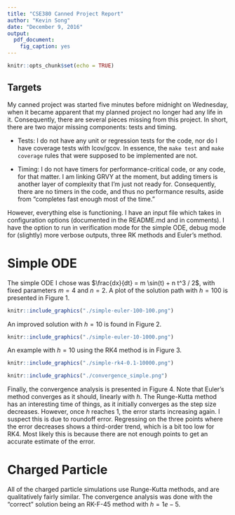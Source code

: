```yaml
---
title: "CSE380 Canned Project Report"
author: "Kevin Song"
date: "December 9, 2016"
output: 
  pdf_document:
    fig_caption: yes
---
```


```r
knitr::opts_chunk$set(echo = TRUE)
```

## Targets

My canned project was started five minutes before midnight on Wednesday, when it
became apparent that my planned project no longer had any life in it. 
Consequently, there are several pieces missing from this project. In short, there
are two major missing components: tests and timing.

 * Tests:
  I do not have any unit or regression tests for the code, nor do I have coverage
  tests with lcov/gcov. In essence, the `make test` and `make coverage` rules that
  were supposed to be implemented are not.
  
 * Timing:
  I do not have timers for performance-critical code, or any code, for that matter.
  I am linking GRVY at the moment, but adding timers is another layer of complexity
  that I'm just not ready for. Consequently, there are no timers in the code, and
  thus no performance results, aside from "completes fast enough most of the time."

However, everything else is functioning. I have an input file which takes in
configuration options (documented in the README.md and in comments). I have the
option to run in verification mode for the simple ODE, debug mode for (slightly)
more verbose outputs, three RK methods and Euler's method.

# Simple ODE

The simple ODE I chose was $\frac{dx}{dt} = m \sin(t) + n t^3 / 2$, with fixed
parameters $m = 4$ and $n = 2$. A plot of the solution path with $h = 100$ 
is presented in Figure 1.

```r
knitr::include_graphics("./simple-euler-100-100.png")
```

An improved solution with $h=10$ is found in Figure 2.
```r
knitr::include_graphics("./simple-euler-10-1000.png")
```

An example with $h = 10$ using the RK4 method is in Figure 3.
```r
knitr::include_graphics("./simple-rk4-0.1-10000.png")
```

```r
knitr::include_graphics("./convergence_simple.png")
```

Finally, the convergence analysis is presented in Figure 4. Note that Euler's method converges as it should, linearly with $h$. The Runge-Kutta method has
an interesting time of things, as it initially converges as the step size decreases. However, once $h$ reaches 1, the error starts increasing again. I suspect
this is due to roundoff error. Regressing on the three points where the error decreases shows a third-order trend, which is a bit too low for RK4. Most likely
this is because there are not enough points to get an accurate estimate of the error.

# Charged Particle

All of the charged particle simulations use Runge-Kutta methods, and are qualitatively fairly similar. The convergence analysis was done with the
"correct" solution being an RK-F-45 method with $h = 1e-5$.